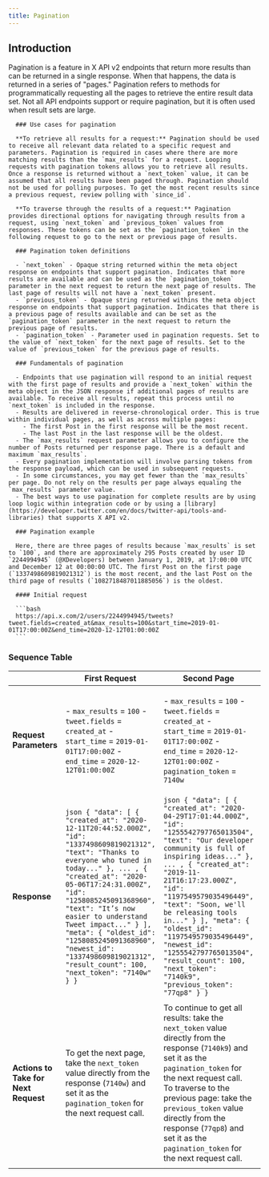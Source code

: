 ```yaml
---
title: Pagination
---
```


## Introduction

Pagination is a feature in X API v2 endpoints that return more results than can be returned in a single response. When that happens, the data is returned in a series of "pages." Pagination refers to methods for programmatically requesting all the pages to retrieve the entire result data set. Not all API endpoints support or require pagination, but it is often used when result sets are large.

      ### Use cases for pagination

      **To retrieve all results for a request:** Pagination should be used to receive all relevant data related to a specific request and parameters. Pagination is required in cases where there are more matching results than the `max_results` for a request. Looping requests with pagination tokens allows you to retrieve all results. Once a response is returned without a `next_token` value, it can be assumed that all results have been paged through. Pagination should not be used for polling purposes. To get the most recent results since a previous request, review polling with `since_id`.

      **To traverse through the results of a request:** Pagination provides directional options for navigating through results from a request, using `next_token` and `previous_token` values from responses. These tokens can be set as the `pagination_token` in the following request to go to the next or previous page of results.

      ### Pagination token definitions

      - `next_token` - Opaque string returned within the meta object response on endpoints that support pagination. Indicates that more results are available and can be used as the `pagination_token` parameter in the next request to return the next page of results. The last page of results will not have a `next_token` present.
      - `previous_token` - Opaque string returned withins the meta object response on endpoints that support pagination. Indicates that there is a previous page of results available and can be set as the `pagination_token` parameter in the next request to return the previous page of results.
      - `pagination_token` - Parameter used in pagination requests. Set to the value of `next_token` for the next page of results. Set to the value of `previous_token` for the previous page of results.

      ### Fundamentals of pagination

      - Endpoints that use pagination will respond to an initial request with the first page of results and provide a `next_token` within the meta object in the JSON response if additional pages of results are available. To receive all results, repeat this process until no `next_token` is included in the response.
      - Results are delivered in reverse-chronological order. This is true within individual pages, as well as across multiple pages:
        - The first Post in the first response will be the most recent.
        - The last Post in the last response will be the oldest.
      - The `max_results` request parameter allows you to configure the number of Posts returned per response page. There is a default and maximum `max_results`.
      - Every pagination implementation will involve parsing tokens from the response payload, which can be used in subsequent requests.
      - In some circumstances, you may get fewer than the `max_results` per page. Do not rely on the results per page always equaling the `max_results` parameter value.
      - The best ways to use pagination for complete results are by using loop logic within integration code or by using a [library](https://developer.twitter.com/en/docs/twitter-api/tools-and-libraries) that supports X API v2.

      ### Pagination example

      Here, there are three pages of results because `max_results` is set to `100`, and there are approximately 295 Posts created by user ID `2244994945` (@XDevelopers) between January 1, 2019, at 17:00:00 UTC and December 12 at 00:00:00 UTC. The first Post on the first page (`1337498609819021312`) is the most recent, and the last Post on the third page of results (`1082718487011885056`) is the oldest.

      #### Initial request

      ```bash
      https://api.x.com/2/users/2244994945/tweets?tweet.fields=created_at&max_results=100&start_time=2019-01-01T17:00:00Z&end_time=2020-12-12T01:00:00Z
      ```

     
### Sequence Table


|             | **First Request**                                                                                                                                                                                                                                                                                                                                                          | **Second Page**                                                                                                                                                                                                                                                                                                                                                                            | **Third Page**                                                                                                                                                                                                                                                                                                                                                                             | **Fourth Page**                                                                                   |
|-------------|------------------------------------------------------------------------------------------------------------------------------------------------------------------------------------------------------------------------------------------------------------------------------------------------------------------------------------------------------------------------------|----------------------------------------------------------------------------------------------------------------------------------------------------------------------------------------------------------------------------------------------------------------------------------------------------------------------------------------------------------------------------------------------|----------------------------------------------------------------------------------------------------------------------------------------------------------------------------------------------------------------------------------------------------------------------------------------------------------------------------------------------------------------------------------------------|---------------------------------------------------------------------------------------------------|
| **Request Parameters** | - `max_results` = `100`  - `tweet.fields` = `created_at`  - `start_time` = `2019-01-01T17:00:00Z`  - `end_time` = `2020-12-12T01:00:00Z`                                                                                                                                                                                                               | - `max_results` = `100`  - `tweet.fields` = `created_at`  - `start_time` = `2019-01-01T17:00:00Z`  - `end_time` = `2020-12-12T01:00:00Z`  - `pagination_token` = `7140w`                                                                                                                                                             | - `max_results` = `100`  - `tweet.fields` = `created_at`  - `start_time` = `2019-01-01T17:00:00Z`  - `end_time` = `2020-12-12T01:00:00Z`  - `pagination_token` = `7140k9`                                                                                                                                                             | - `max_results` = `100`  - `tweet.fields` = `created_at`  - `start_time` = `2019-01-01T17:00:00Z`  - `end_time` = `2020-12-12T01:00:00Z`  - `pagination_token` = `71408hi`                                   |
| **Response**          | ```json { "data": [ { "created_at": "2020-12-11T20:44:52.000Z", "id": "1337498609819021312", "text": "Thanks to everyone who tuned in today..." }, ... , { "created_at": "2020-05-06T17:24:31.000Z", "id": "1258085245091368960", "text": "It’s now easier to understand Tweet impact..." } ], "meta": { "oldest_id": "1258085245091368960", "newest_id": "1337498609819021312", "result_count": 100, "next_token": "7140w" } } ``` | ```json { "data": [ { "created_at": "2020-04-29T17:01:44.000Z", "id": "1255542797765013504", "text": "Our developer community is full of inspiring ideas..." }, ... , { "created_at": "2019-11-21T16:17:23.000Z", "id": "1197549579035496449", "text": "Soon, we'll be releasing tools in..." } ], "meta": { "oldest_id": "1197549579035496449", "newest_id": "1255542797765013504", "result_count": 100, "next_token": "7140k9", "previous_token": "77qp8" } } ``` | ```json { "data": [ { "created_at": "2019-11-21T16:17:23.000Z", "id": "1197549578418941952", "text": "We know that some people who receive a large volume of replies may..." }, ... , { "created_at": "2019-01-08T19:19:37.000Z", "id": "1082718487011885056", "text": "Updates to Grid embeds..." } ], "meta": { "oldest_id": "1082718487011885056", "newest_id": "1197549578418941952", "result_count": 95, "next_token": "71408hi", "previous_token": "77qplte" } } ``` | ```json { "meta": { "result_count": 0, "previous_token": "77qpw8l" } } ``` |
| **Actions to Take for Next Request** | To get the next page, take the `next_token` value directly from the response (`7140w`) and set it as the `pagination_token` for the next request call.                                                                                                                                                          | To continue to get all results: take the `next_token` value directly from the response (`7140k9`) and set it as the `pagination_token` for the next request call.  To traverse to the previous page: take the `previous_token` value directly from the response (`77qp8`) and set it as the `pagination_token` for the next request call.             | To continue to get all results: take the `next_token` value directly from the response (`71408hi`) and set it as the `pagination_token` for the next request call.  To traverse to the previous page: take the `previous_token` value directly from the response (`77qplte`) and set it as the `pagination_token` for the next request call.             | Note that there is no `next_token`, which indicates that all results have been received.  To traverse to the previous page: take the `previous_token` value directly from the response (`77qpw8l`) and set it as the `pagination_token` for the next request call. |

